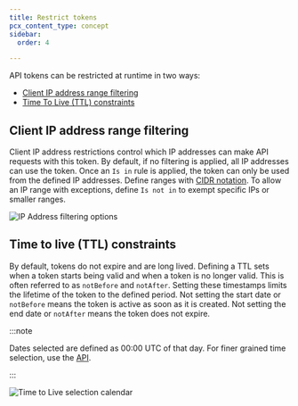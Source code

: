 ```yaml
---
title: Restrict tokens
pcx_content_type: concept
sidebar:
  order: 4

---
```


API tokens can be restricted at runtime in two ways:

* [Client IP address range filtering](#client-ip-address-range-filtering)
* [Time To Live (TTL) constraints](#time-to-live-ttl-constraints)

## Client IP address range filtering

Client IP address restrictions control which IP addresses can make API requests with this token. By default, if no filtering is applied, all IP addresses can use the token. Once an `Is in` rule is applied, the token can only be used from the defined IP addresses. Define ranges with [CIDR notation](https://en.wikipedia.org/wiki/Classless_Inter-Domain_Routing#CIDR_notation). To allow an IP range with exceptions, define `Is not in` to exempt specific IPs or smaller ranges.

![IP Address filtering options](~/assets/images/fundamentals/api/ip-filter.png)

## Time to live (TTL) constraints

By default, tokens do not expire and are long lived. Defining a TTL sets when a token starts being valid and when a token is no longer valid. This is often referred to as `notBefore` and `notAfter`. Setting these timestamps limits the lifetime of the token to the defined period. Not setting the start date or `notBefore` means the token is active as soon as it is created. Not setting the end date or `notAfter` means the token does not expire.

:::note


Dates selected are defined as 00:00 UTC of that day. For finer grained time selection, use the [API](/fundamentals/api/).


:::

![Time to Live selection calendar](~/assets/images/fundamentals/api/ttl.png)
